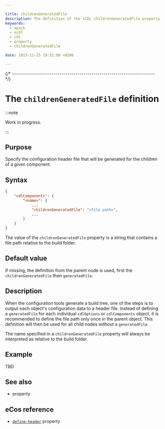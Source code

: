 ```yaml
---

title: childrenGeneratedFile
description: The definition of the xCDL childrenGeneratedFile property.
keywords:
  - xpack
  - xcdl
  - cdl
  - property
  - childrenGeneratedFile

date: 2015-11-25 19:32:00 +0200

---
```



{/* ------------------------------------------------------------------------ */}

# The `childrenGeneratedFile` definition

:::note

Work in progress.

:::

## Purpose

Specify the configuration header file that will be generated for the children of a given component.

## Syntax

```json {5}
{
    "cdlComponents": {
        "<name>": {
            ...
            "childrenGeneratedFile": "<file path>",
            ...
        }
    }
}
```

The value of the `childrenGeneratedFile` property is a string that contains a file path relative to the build folder.

## Default value

If missing, the definition from the parent node is used, first the `childrenGeneratedFile` then `generatedFile`.

## Description

When the configuration tools generate a build tree, one of the steps is to output each object's configuration data to a header file. Instead of defining a `generatedFile` for each individual `cdlOptions` or `cdlComponents` object, it is recommended to define the file path only once in the parent object. This definition will then be used for all child nodes without a `generatedFile`.

The name specified in a `childrenGeneratedFile` property will always be interpreted as relative to the build folder.

## Example

TBD

## See also

- <MetadataObjectPropertyLink name="generatedFile" /> property

## eCos reference

- [`define-header`](https://ecos.sourceware.org/docs-latest/cdl-guide/ref.define-header.html) property

